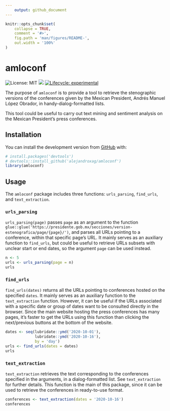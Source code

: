 ```yaml
---
    output: github_document
---
```


<!-- README.md is generated from README.Rmd. Please edit that file -->

```r
knitr::opts_chunk$set(
    collapse = TRUE,
    comment = '#>',
    fig.path = 'man/figures/README-',
    out.width = '100%'
)
```

# amloconf

<!-- badges: start -->
![License: MIT](https://img.shields.io/badge/license-MIT-green.svg)
![](https://img.shields.io/badge/last change-`r Sys.setlocale('LC_TIME','English'); format(Sys.time(), '%B %d, %Y')`-yellowgreen.svg)
[![Lifecycle: experimental](https://img.shields.io/badge/lifecycle-experimental-orange.svg)](https://www.tidyverse.org/lifecycle/#experimental)
<!-- badges: end -->

The purpose of ``amloconf`` is to provide a tool to retrieve the stenographic
versions of the conferences given by the Mexican President, Andrés Manuel López Obrador,
in handy-dialog-formatted lists. 

This tool could be useful to carry out text mining and sentiment analysis on the Mexican President's press conferences.

## Installation

You can install the development version from [GitHub](https://github.com/) with:

``` r
# install.packages('devtools')
# devtools::install_github('alejandroxag/amloconf')
library(amloconf)
```
## Usage

The ``amloconf`` package includes three functions: ``urls_parsing``, ``find_urls``, and ``text_extraction``.

### ``urls_parsing``

``urls_parsing(page)`` passes ``page`` as an argument to the function
``glue::glue('https://presidente.gob.mx/secciones/version-estenografica/page/{page}/')``,
and parses all URLs pointing to a conference, within that specific page's URL.
It mainly serves as an auxiliary function to ``find_urls``, but could be useful
to retrieve URLs subsets with unclear start or end dates, so the argument
``page`` can be used instead.

```r
n <- 5
urls <- urls_parsing(page = n)
urls
```

### ``find_urls``

``find_urls(dates)`` returns all the URLs pointing to conferences hosted on the
specified ``dates``. It mainly serves as an auxiliary function to the
``text_extraction`` function. However, it can be useful if the URLs
associated with a specific date or group of dates want to be 
consulted directly in the browser. Since the main website
hosting the press conferences has many pages, it's faster to get the URLs using
this function than clicking the next/previous buttons at the bottom of the 
website.

```r
dates <- seq(lubridate::ymd('2020-10-01'),
             lubridate::ymd('2020-10-16'),
             by = 'day')
urls <- find_urls(dates = dates)
urls
```

### ``text_extraction``

``text_extraction`` retrieves the text corresponding to the conferences specified
in the arguments, in a dialog-formatted list. See ``text_extraction`` for further
details. This function is the main of this package, since it can be used to 
retrieve the conferences in ready-to-use format.
```r
conferences <- text_extraction(dates = '2020-10-16')
conferences
```
